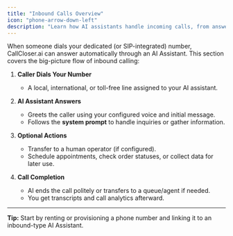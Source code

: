 ```yaml
---
title: "Inbound Calls Overview"
icon: "phone-arrow-down-left"
description: "Learn how AI assistants handle incoming calls, from answering to call completion and analytics"
---
```


When someone dials your dedicated (or SIP-integrated) number, CallCloser.ai can answer automatically through an AI Assistant. This section covers the big-picture flow of inbound calling:

1. **Caller Dials Your Number**

   - A local, international, or toll-free line assigned to your AI assistant.

2. **AI Assistant Answers**

   - Greets the caller using your configured voice and initial message.
   - Follows the **system prompt** to handle inquiries or gather information.

3. **Optional Actions**

   - Transfer to a human operator (if configured).
   - Schedule appointments, check order statuses, or collect data for later use.

4. **Call Completion**
   - AI ends the call politely or transfers to a queue/agent if needed.
   - You get transcripts and call analytics afterward.

---

**Tip:** Start by renting or provisioning a phone number and linking it to an inbound-type AI Assistant.

